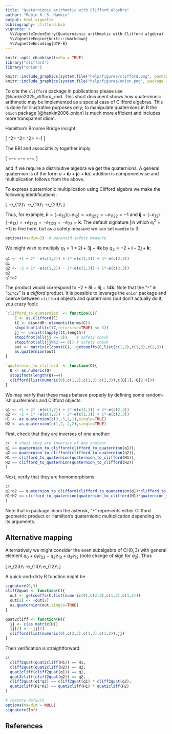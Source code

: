 ```yaml
---
title: "Quaternionic arithmetic with Clifford algebra"
author: "Robin K. S. Hankin"
output: html_vignette
bibliography: clifford.bib
vignette: >
  %\VignetteIndexEntry{Quaternionic arithmetic with Clifford algebra}
  %\VignetteEngine{knitr::rmarkdown}
  %\VignetteEncoding{UTF-8}
---
```



```r
knitr::opts_chunk$set(echo = TRUE)
library("clifford")
library("onion")
```

```r
knitr::include_graphics(system.file("help/figures/clifford.png", package = "clifford"))
knitr::include_graphics(system.file("help/figures/onion.png", package = "onion"))
```

To cite the `clifford` package in publications please use
@hankin2025_clifford_rmd.  This short document shows how quaternionic
arithmetic may be implemented as a special case of Clifford algebras.
This is done for illustrative purposes only; to manipulate quaternions
in R the `onion` package [@hankin2006_onion] is much more efficient
and includes more transparent idiom.

Hamilton's Broome Bridge insight:

\[
\mathbf{i}^2=
\mathbf{j}^2=
\mathbf{k}^2=
\mathbf{i}\mathbf{j}\mathbf{k}=-1
\]

The BBI and associativity together imply

\[
\mathbf{j}\mathbf{k}=-\mathbf{k}\mathbf{j}=\mathbf{i}\qquad
\mathbf{k}\mathbf{i}=-\mathbf{i}\mathbf{k}=\mathbf{j}\qquad
\mathbf{i}\mathbf{j}=-\mathbf{j}\mathbf{i}=\mathbf{k}\qquad
\]

and if we require a distributive algebra we get the quaternions.  A
general quaternion is of the form
$a+\mathbf{i}b+\mathbf{j}c+\mathbf{k}d$; addition is componentwise and
multiplication follows from the above.

To express quaternionic multiplication using Clifford algebra we
make the following identifications:

\[
\mathbf{i}\leftrightarrow -e_{12}\\
\mathbf{j}\leftrightarrow -e_{13}\\
\mathbf{k}\leftrightarrow -e_{23}\\
\]

Thus, for example,
$\mathbf{ii}=(-e_{12})(-e_{12})=+e_{1212}=-e_{1122}=-1$ and
$\mathbf{ij}=(-e_{12})(-e_{13})=+e_{1213}=-e_{1123}=-e_{23}=\mathbf{k}$.
The default signature [in which $e_i^2=+1$] is fine here, but as a
safety measure we can set `maxdim` to 3:

```r
options(maxdim=3)  # paranoid safety measure
```

We might wish to multiply $q_1=1+2\mathbf{i}+3\mathbf{j}+4\mathbf{k}$
by $q_2=-2+\mathbf{i}-2\mathbf{j}+\mathbf{k}$:
  
```r
q1 <- +1 + 2* -e(c(1,2)) + 3*-e(c(1,3)) + 4*-e(c(2,3))
q1
q2 <- -2 + 1* -e(c(1,2)) - 2*-e(c(1,3)) + 1*-e(c(2,3))
q2
q1*q2
```


The product would correspond to $-2+8\mathbf{i} -6\mathbf{j}
-14\mathbf{k}$.  Note that the "`*`" in "`q1*q2`" is a _clifford_
product.  It is possible to leverage the `onion` package and coerce
between `clifford` objects and quaternions (but don't actually do it,
you crazy fool):

```r
`clifford_to_quaternion` <- function(C){
    C <- as.clifford(C)
    tC <- disordR::elements(terms(C))
    stopifnot(all(c(tC,recursive=TRUE) <= 3))
    jj <- unlist(lapply(tC,length))
    stopifnot(all(jj <= 2))    # safety check
    stopifnot(all(jj%%2 == 0)) # safety check
    out <- matrix(c(const(C), -getcoeffs(C,list(c(1,2),c(1,3),c(2,3)) )))
    as.quaternion(out)
}
```


```r
`quaternion_to_clifford` <- function(Q){
  Q <- as.numeric(Q)
  stopifnot(length(Q)==4)
  clifford(list(numeric(0),c(1,2),c(1,3),c(2,3)),c(Q[1],-Q[2:4]))
}
```

We may verify that these maps behave properly by defining some
random-ish quaternions and Clifford objects:

```r
q1 <- +1 + 2* -e(c(1,2)) + 3*-e(c(1,3)) + 4*-e(c(2,3))
q2 <- -2 + 1* -e(c(1,2)) - 2*-e(c(1,3)) + 1*-e(c(2,3))
H1 <- as.quaternion(c(3,-5,2,1),single=TRUE)
H2 <- as.quaternion(c(1,2,-2,2),single=TRUE)
```

First, check that they are inverses of one another:

```r
c(  # check they are inverses of one another
q1 == quaternion_to_clifford(clifford_to_quaternion(q1)),
q2 == quaternion_to_clifford(clifford_to_quaternion(q2)),
H1 == clifford_to_quaternion(quaternion_to_clifford(H1)),
H2 == clifford_to_quaternion(quaternion_to_clifford(H2))
)
```


Next, verify that they are homomorphisms:

```r
c(
q1*q2 == quaternion_to_clifford(clifford_to_quaternion(q1)*clifford_to_quaternion(q2)),
H1*H2 == clifford_to_quaternion(quaternion_to_clifford(H1)*quaternion_to_clifford(H2))
)
```

Note that in package idiom the asterisk, "`*`" represents either
Clifford geometric product or Hamilton's quaternionic multiplication
depending on its arguments.

## Alternative mapping

Alternatively we might consider the even subalgebra of
$\operatorname{Cl}(0,3)$ with general element $q_0 + q_1e_{23}
-q_2e_{13} + q_3e_{12}$ (note change of sign for $q_2$).  Thus

\[
\mathbf{i}\leftrightarrow e_{23}\\
\mathbf{j}\leftrightarrow -e_{13}\\
\mathbf{k}\leftrightarrow e_{12}\\
\]


A quick-and-dirty R function might be

```r
signature(0,3)
cliff2quat <- function(C){
  out <- getcoeffs(C,list(numeric(0),c(2,3),c(1,3),c(1,2)))
  out[2] <- -out[2]
  as.quaternion(out,single=TRUE)
}

quat2cliff <- function(H){
  jj <- c(as.matrix(H))
  jj[2] <- -jj[2]
  clifford(list(numeric(0),c(2,3),c(1,3),c(1,2)),jj)
}
```

Then verification is straightforward:

```r
c(
  cliff2quat(quat2cliff(H1)) == H1,
  cliff2quat(quat2cliff(H2)) == H2,
  quat2cliff(cliff2quat(q1)) == q1,
  quat2cliff(cliff2quat(q2)) == q2,
  cliff2quat(q1*q2) == cliff2quat(q1) * cliff2quat(q2),
  quat2cliff(H1*H2) == quat2cliff(H1) * quat2cliff(H2)
)
```

```r
# restore default
options(maxdim = NULL)
signature(Inf)
```

## References
